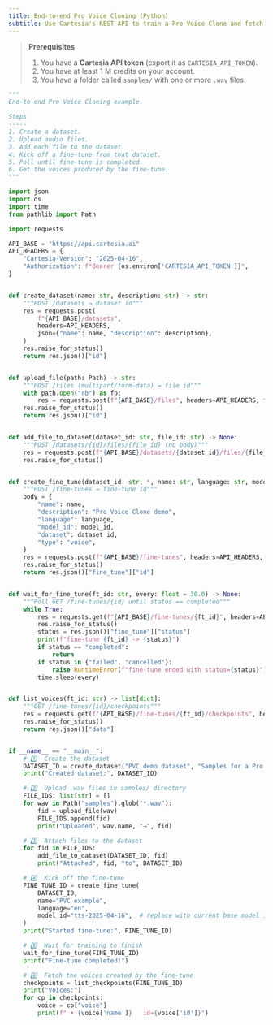 ```yaml
---
title: End-to-end Pro Voice Cloning (Python)
subtitle: Use Cartesia's REST API to train a Pro Voice Clone and fetch its voices.
---
```


> **Prerequisites**
> 1. You have a **Cartesia API token** (export it as `CARTESIA_API_TOKEN`).
> 2. You have at least 1 M credits on your account.
> 3. You have a folder called `samples/` with one or more `.wav` files.

```python
"""
End-to-end Pro Voice Cloning example.

Steps
-----
1. Create a dataset.
2. Upload audio files.
3. Add each file to the dataset.
4. Kick off a fine-tune from that dataset.
5. Poll until fine-tune is completed.
6. Get the voices produced by the fine-tune.
"""

import json
import os
import time
from pathlib import Path

import requests

API_BASE = "https://api.cartesia.ai"
API_HEADERS = {
    "Cartesia-Version": "2025-04-16",
    "Authorization": f"Bearer {os.environ['CARTESIA_API_TOKEN']}",
}


def create_dataset(name: str, description: str) -> str:
    """POST /datasets → dataset id"""
    res = requests.post(
        f"{API_BASE}/datasets",
        headers=API_HEADERS,
        json={"name": name, "description": description},
    )
    res.raise_for_status()
    return res.json()["id"]


def upload_file(path: Path) -> str:
    """POST /files (multipart/form-data) → file id"""
    with path.open("rb") as fp:
        res = requests.post(f"{API_BASE}/files", headers=API_HEADERS, files={"file": fp})
    res.raise_for_status()
    return res.json()["id"]


def add_file_to_dataset(dataset_id: str, file_id: str) -> None:
    """POST /datasets/{id}/files/{file_id} (no body)"""
    res = requests.post(f"{API_BASE}/datasets/{dataset_id}/files/{file_id}", headers=API_HEADERS)
    res.raise_for_status()


def create_fine_tune(dataset_id: str, *, name: str, language: str, model_id: str) -> str:
    """POST /fine-tunes → fine-tune id"""
    body = {
        "name": name,
        "description": "Pro Voice Clone demo",
        "language": language,
        "model_id": model_id,
        "dataset": dataset_id,
        "type": "voice",
    }
    res = requests.post(f"{API_BASE}/fine-tunes", headers=API_HEADERS, json=body)
    res.raise_for_status()
    return res.json()["fine_tune"]["id"]


def wait_for_fine_tune(ft_id: str, every: float = 30.0) -> None:
    """Poll GET /fine-tunes/{id} until status == completed"""
    while True:
        res = requests.get(f"{API_BASE}/fine-tunes/{ft_id}", headers=API_HEADERS)
        res.raise_for_status()
        status = res.json()["fine_tune"]["status"]
        print(f"fine-tune {ft_id} -> {status}")
        if status == "completed":
            return
        if status in {"failed", "cancelled"}:
            raise RuntimeError(f"fine-tune ended with status={status}")
        time.sleep(every)


def list_voices(ft_id: str) -> list[dict]:
    """GET /fine-tunes/{id}/checkpoints"""
    res = requests.get(f"{API_BASE}/fine-tunes/{ft_id}/checkpoints", headers=API_HEADERS)
    res.raise_for_status()
    return res.json()["data"]


if __name__ == "__main__":
    # 1️⃣  Create the dataset
    DATASET_ID = create_dataset("PVC demo dataset", "Samples for a Pro Voice Clone")
    print("Created dataset:", DATASET_ID)

    # 2️⃣  Upload .wav files in samples/ directory
    FILE_IDS: list[str] = []
    for wav in Path("samples").glob("*.wav"):
        fid = upload_file(wav)
        FILE_IDS.append(fid)
        print("Uploaded", wav.name, "→", fid)

    # 3️⃣  Attach files to the dataset
    for fid in FILE_IDS:
        add_file_to_dataset(DATASET_ID, fid)
        print("Attached", fid, "to", DATASET_ID)

    # 4️⃣  Kick off the fine-tune
    FINE_TUNE_ID = create_fine_tune(
        DATASET_ID,
        name="PVC example",
        language="en",
        model_id="tts-2025-04-16",  # replace with current base model id
    )
    print("Started fine-tune:", FINE_TUNE_ID)

    # 5️⃣  Wait for training to finish
    wait_for_fine_tune(FINE_TUNE_ID)
    print("Fine-tune completed!")

    # 6️⃣  Fetch the voices created by the fine-tune
    checkpoints = list_checkpoints(FINE_TUNE_ID)
    print("Voices:")
    for cp in checkpoints:
        voice = cp["voice"]
        print(f" • {voice['name']}   id={voice['id']}")
```
